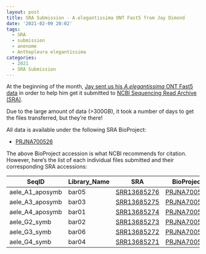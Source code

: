 ```yaml
---
layout: post
title: SRA Submission - A.elegantissima ONT Fast5 from Jay Dimond
date: '2021-02-09 20:02'
tags:
  - SRA
  - submission
  - anenome
  - Anthopleura elegantissima
categories:
  - 2021
  - SRA Submission
---
```

At the beginning of the month, [Jay sent us his _A.elegantissima_ ONT Fast5 data](https://robertslab.github.io/sams-notebook/2021/02/01/Data-Received-Anthopleura-elegantissima-aggregating-anenome-NanoPore-Genome-Sequence-from-Jay-Dimond.html) in order to help him get it submitted to [NCBI Sequencing Read Archive (SRA)](https://www.ncbi.nlm.nih.gov/sra).

Due to the large amount of data (>300GB), it took a number of days to get the files transferred, but they're there!

All data is available under the following SRA BioProject:

- [PRJNA700526](https://www.ncbi.nlm.nih.gov/sra/PRJNA700526)

The above BioProject accession is what NCBI recommends for citation. However, here's the list of each individual files submitted and their corresponding SRA accessions:

| SeqID           | Library_Name | SRA                                                                  | BioProject                                                  |
|-----------------|--------------|----------------------------------------------------------------------|-------------------------------------------------------------|
| aele_A1_aposymb | bar05        | [SRR13685276](https://dataview.ncbi.nlm.nih.gov/object/SRR13685276) | [PRJNA700526](https://www.ncbi.nlm.nih.gov/sra/PRJNA700526) |
| aele_A3_aposymb | bar03        | [SRR13685275](https://dataview.ncbi.nlm.nih.gov/object/SRR13685275) | [PRJNA700526](https://www.ncbi.nlm.nih.gov/sra/PRJNA700526) |
| aele_A4_aposymb | bar01        | [SRR13685274](https://dataview.ncbi.nlm.nih.gov/object/SRR13685274) | [PRJNA700526](https://www.ncbi.nlm.nih.gov/sra/PRJNA700526) |
| aele_G2_symb    | bar02        | [SRR13685273](https://dataview.ncbi.nlm.nih.gov/object/SRR13685273) | [PRJNA700526](https://www.ncbi.nlm.nih.gov/sra/PRJNA700526) |
| aele_G3_symb    | bar06        | [SRR13685272](https://dataview.ncbi.nlm.nih.gov/object/SRR13685272) | [PRJNA700526](https://www.ncbi.nlm.nih.gov/sra/PRJNA700526) |
| aele_G4_symb    | bar04        | [SRR13685271](https://dataview.ncbi.nlm.nih.gov/object/SRR13685271) | [PRJNA700526](https://www.ncbi.nlm.nih.gov/sra/PRJNA700526) |
